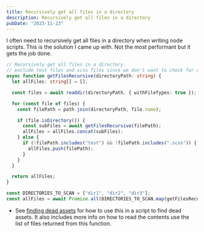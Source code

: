 ```yaml
---
title: Recursively get all files in a directory
description: Recursively get all files in a directory
pubDate: "2023-11-23"
---
```


I often need to recursively get all files in a directory when writing node scripts. This is the solution I came up with. Not the most performant but it gets the job done.

```ts
// Recursively get all files in a directory.
// exclude test files and scss files since we don't want to check for dead assets in those.
async function getFilesRecursive(directoryPath: string) {
  let allFiles: string[] = [];

  const files = await readdir(directoryPath, { withFileTypes: true });

  for (const file of files) {
    const filePath = path.join(directoryPath, file.name);

    if (file.isDirectory()) {
      const subFiles = await getFilesRecursive(filePath);
      allFiles = allFiles.concat(subFiles);
    } else {
      if (!filePath.includes("test") && !filePath.includes(".scss")) {
        allFiles.push(filePath);
      }
    }
  }

  return allFiles;
}

const DIRECTORIES_TO_SCAN = ["dir1", "dir2", "dir3"];
const allFiles = await Promise.all(DIRECTORIES_TO_SCAN.map(getFilesRecursive));
```

- See [finding dead assets](https://www.connorlittleton.dev/blog/finding-dead-assets) for how to use this in a script to find dead assets. It also includes more info on how to read the contents use the list of files returned from this function.
